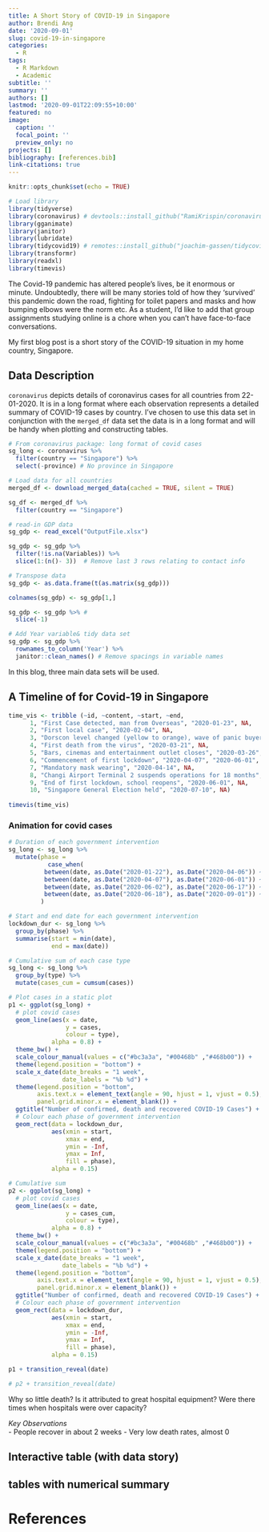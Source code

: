 ```yaml
---
title: A Short Story of COVID-19 in Singapore
author: Brendi Ang
date: '2020-09-01'
slug: covid-19-in-singapore
categories:
  - R
tags:
  - R Markdown
  - Academic
subtitle: ''
summary: ''
authors: []
lastmod: '2020-09-01T22:09:55+10:00'
featured: no
image:
  caption: ''
  focal_point: ''
  preview_only: no
projects: []
bibliography: [references.bib]
link-citations: true
---
```


```r
knitr::opts_chunk$set(echo = TRUE)

# Load library
library(tidyverse)
library(coronavirus) # devtools::install_github("RamiKrispin/coronavirus")
library(gganimate)
library(janitor)
library(lubridate)
library(tidycovid19) # remotes::install_github("joachim-gassen/tidycovid19")
library(transformr)
library(readxl)
library(timevis)
```

The Covid-19 pandemic has altered people's lives, be it enormous or minute. Undoubtedly, there will be many stories told of how they 'survived' this pandemic down the road, fighting for toilet papers and masks and how bumping elbows were the norm etc. As a student, I'd like to add that group assignments studying online is a chore when you can't have face-to-face conversations. 

My first blog post is a short story of the COVID-19 situation in my home country, Singapore.

## Data Description 

`coronavirus` depicts details of coronavirus cases for all countries from 22-01-2020. It is in a long format where each observation represents a detailed summary of COVID-19 cases by country. I've chosen to use this data set in conjunction with the `merged_df` data set the data is in a long format and will be handy when plotting and constructing tables.

```r
# From coronavirus package: long format of covid cases
sg_long <- coronavirus %>% 
  filter(country == "Singapore") %>%
  select(-province) # No province in Singapore

# Load data for all countries
merged_df <- download_merged_data(cached = TRUE, silent = TRUE) 

sg_df <- merged_df %>%
  filter(country == "Singapore")
```

```r
# read-in GDP data
sg_gdp <- read_excel("OutputFile.xlsx")

sg_gdp <- sg_gdp %>%
  filter(!is.na(Variables)) %>%
  slice(1:(n()- 3))  # Remove last 3 rows relating to contact info

# Transpose data
sg_gdp <- as.data.frame(t(as.matrix(sg_gdp))) 

colnames(sg_gdp) <- sg_gdp[1,] 

sg_gdp <- sg_gdp %>% #
  slice(-1)

# Add Year variable& tidy data set 
sg_gdp <- sg_gdp %>%
  rownames_to_column('Year') %>%
  janitor::clean_names() # Remove spacings in variable names
```

In this blog, three main data sets will be used.


## A Timeline of for Covid-19 in Singapore

```r
time_vis <- tribble (~id, ~content, ~start, ~end,
      1, "First Case detected, man from Overseas", "2020-01-23", NA, 
      2, "First local case", "2020-02-04", NA, 
      3, "Dorscon level changed (yellow to orange), wave of panic buyers ensued", "2020-02-07", NA, 
      4, "First death from the virus", "2020-03-21", NA, 
      5, "Bars, cinemas and entertainment outlet closes", "2020-03-26", NA,
      6, "Commencement of first lockdown", "2020-04-07", "2020-06-01",
      7, "Mandatory mask wearing", "2020-04-14", NA,
      8, "Changi Airport Terminal 2 suspends operations for 18 months", "2020-04-30", NA,
      9, "End of first lockdown, school reopens", "2020-06-01", NA,
      10, "Singapore General Election held", "2020-07-10", NA)
 
timevis(time_vis)
```


### Animation for covid cases

```r
# Duration of each government intervention 
sg_long <- sg_long %>%
  mutate(phase =
           case_when(
          between(date, as.Date("2020-01-22"), as.Date("2020-04-06")) ~ "No lockdown",
          between(date, as.Date("2020-04-07"), as.Date("2020-06-01")) ~ "First Lockdown",
          between(date, as.Date("2020-06-02"), as.Date("2020-06-17")) ~ "Phase 1 (Safe Reopening)",
          between(date, as.Date("2020-06-18"), as.Date("2020-09-01")) ~ "Phase 2 (Safe Transition)")
         )

# Start and end date for each government intervention
lockdown_dur <- sg_long %>% 
  group_by(phase) %>%
  summarise(start = min(date),
            end = max(date))

# Cumulative sum of each case type
sg_long <- sg_long %>%
  group_by(type) %>%
  mutate(cases_cum = cumsum(cases))
```

```r
# Plot cases in a static plot
p1 <- ggplot(sg_long) +
  # plot covid cases
  geom_line(aes(x = date,
                y = cases,
                colour = type),
            alpha = 0.8) +
  theme_bw() +
  scale_colour_manual(values = c("#bc3a3a", "#00468b" ,"#468b00")) +
  theme(legend.position = "bottom") +
  scale_x_date(date_breaks = "1 week", 
               date_labels = "%b %d") +
  theme(legend.position = "bottom",
        axis.text.x = element_text(angle = 90, hjust = 1, vjust = 0.5),
        panel.grid.minor.x = element_blank()) +
  ggtitle("Number of confirmed, death and recovered COVID-19 Cases") +
  # Colour each phase of government intervention 
  geom_rect(data = lockdown_dur,
            aes(xmin = start, 
                xmax = end,
                ymin = -Inf, 
                ymax = Inf,
                fill = phase),
            alpha = 0.15)

# Cumulative sum
p2 <- ggplot(sg_long) +
  # plot covid cases
  geom_line(aes(x = date,
                y = cases_cum,
                colour = type),
            alpha = 0.8) +
  theme_bw() +
  scale_colour_manual(values = c("#bc3a3a", "#00468b" ,"#468b00")) +
  theme(legend.position = "bottom") +
  scale_x_date(date_breaks = "1 week", 
               date_labels = "%b %d") +
  theme(legend.position = "bottom",
        axis.text.x = element_text(angle = 90, hjust = 1, vjust = 0.5),
        panel.grid.minor.x = element_blank()) +
  ggtitle("Number of confirmed, death and recovered COVID-19 Cases") +
  # Colour each phase of government intervention 
  geom_rect(data = lockdown_dur,
            aes(xmin = start, 
                xmax = end,
                ymin = -Inf, 
                ymax = Inf,
                fill = phase),
            alpha = 0.15)
```

```r
p1 + transition_reveal(date) 

# p2 + transition_reveal(date) 
```

Why so little death? Is it attributed to great hospital equipment? Were there times when hospitals were over capacity?

*Key Observations*  
- People recover in about 2 weeks
- Very low death rates, almost 0 


## Interactive table (with data story)





## tables with numerical summary


\clearpage

# References



